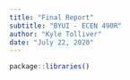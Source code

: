```yaml
---
title: "Final Report"
subtitle: "BYUI - ECEN 490R"
author: "Kyle Tolliver"
date: "July 22, 2020"
---
```


```r
package::libraries()
```

<!--
What problem or need does your project address? What does your project do? How does it solve the problem or fulfill the need? What has been done in the past by others to solve the problem or fulfill the need? Why is your project a better solution than what already existed?
-->

